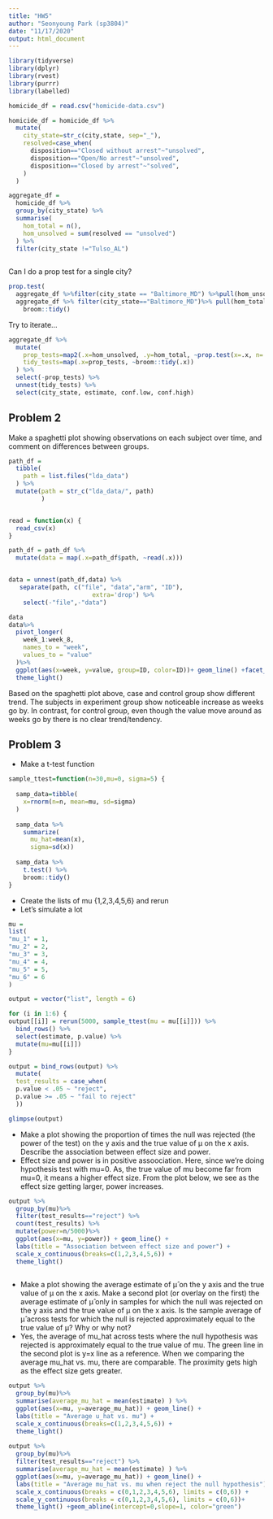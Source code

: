 ```yaml
---
title: "HW5"
author: "Seonyoung Park (sp3804)"
date: "11/17/2020"
output: html_document
---
```


```r
library(tidyverse)
library(dplyr)
library(rvest)
library(purrr)
library(labelled)
```

```r
homicide_df = read.csv("homicide-data.csv")

```

```r

homicide_df = homicide_df %>%
  mutate(
    city_state=str_c(city,state, sep="_"),
    resolved=case_when(
      disposition=="Closed without arrest"~"unsolved",
      disposition=="Open/No arrest"~"unsolved",
      disposition=="Closed by arrest"~"solved",
    )
  )

```



```r
aggregate_df = 
  homicide_df %>%
  group_by(city_state) %>%
  summarise(
    hom_total = n(),
    hom_unsolved = sum(resolved == "unsolved")
  ) %>%
  filter(city_state !="Tulso_AL")
  

```


Can I do a prop test for a single city?

```r
prop.test(
  aggregate_df %>%filter(city_state == "Baltimore_MD") %>%pull(hom_unsolved),
  aggregate_df %>% filter(city_state=="Baltimore_MD")%>% pull(hom_total)) %>%
    broom::tidy()


```

Try to iterate...

```r
aggregate_df %>%
  mutate(
    prop_tests=map2(.x=hom_unsolved, .y=hom_total, ~prop.test(x=.x, n=.y)),
    tidy_tests=map(.x=prop_tests, ~broom::tidy(.x))
  ) %>%
  select(-prop_tests) %>%
  unnest(tidy_tests) %>%
  select(city_state, estimate, conf.low, conf.high)

```

## Problem 2 
Make a spaghetti plot showing observations on each subject over time, and comment on differences between groups.

```r

path_df = 
  tibble(
    path = list.files("lda_data")
  ) %>%
  mutate(path = str_c("lda_data/", path)
         )


read = function(x) {
  read_csv(x)
}

path_df = path_df %>%
  mutate(data = map(.x=path_df$path, ~read(.x))) 


data = unnest(path_df,data) %>%
   separate(path, c("file", "data","arm", "ID"),
                       extra='drop') %>%
    select(-"file",-"data") 

data
data%>%
  pivot_longer(
    week_1:week_8,
    names_to = "week",
    values_to = "value"
  )%>%
  ggplot(aes(x=week, y=value, group=ID, color=ID))+ geom_line() +facet_wrap("arm") +
  theme_light()
```

Based on the spaghetti plot above, case and control group show different trend.
The subjects in experiment group show noticeable increase as weeks go by. In contrast, for control group, even though the value move around as weeks go by there is no clear trend/tendency. 

## Problem 3

* Make a t-test function 

```r
sample_ttest=function(n=30,mu=0, sigma=5) {
  
  samp_data=tibble(
    x=rnorm(n=n, mean=mu, sd=sigma)
  )
  
  samp_data %>%
    summarize(
      mu_hat=mean(x),
      sigma=sd(x))
  
  samp_data %>%
    t.test() %>%
    broom::tidy()
}


```

* Create the lists of mu {1,2,3,4,5,6} and rerun
* Let's simulate a lot
```r
mu =
list(
"mu_1" = 1,
"mu_2" = 2,
"mu_3" = 3,
"mu_4" = 4,
"mu_5" = 5,
"mu_6" = 6
)

output = vector("list", length = 6)

for (i in 1:6) {
output[[i]] = rerun(5000, sample_ttest(mu = mu[[i]])) %>% 
  bind_rows() %>% 
  select(estimate, p.value) %>%
  mutate(mu=mu[[i]])
} 

output = bind_rows(output) %>%
  mutate(
  test_results = case_when(
  p.value < .05 ~ "reject",
  p.value >= .05 ~ "fail to reject"
  ))

glimpse(output)
```

* Make a plot showing the proportion of times the null was rejected (the power of the test) on the y axis and the true value of μ on the x axis. Describe the association between effect size and power.
* Effect size and power is in positive assoociation. Here, since we're doing hypothesis test with mu=0. As, the true value of mu become far from mu=0, it means a higher effect size. From the plot below, we see as the effect size getting larger, power increases. 

```r
output %>%
  group_by(mu)%>%
  filter(test_results=="reject") %>%
  count(test_results) %>%
  mutate(power=n/5000)%>%
  ggplot(aes(x=mu, y=power)) + geom_line() +
  labs(title = "Association between effect size and power") +
  scale_x_continuous(breaks=c(1,2,3,4,5,6)) +
  theme_light()
  

```

* Make a plot showing the average estimate of μ̂  on the y axis and the true value of μ on the x axis. Make a second plot (or overlay on the first) the average estimate of μ̂  only in samples for which the null was rejected on the y axis and the true value of μ on the x axis. Is the sample average of μ̂  across tests for which the null is rejected approximately equal to the true value of μ? Why or why not?
* Yes, the average of mu_hat across tests where the null hypothesis was rejected is approximately equal to the true value of mu. The green line in the second plot is y=x line as a reference. When we comparing the average mu_hat vs. mu, there are comparable. The proximity gets high as the effect size gets greater. 

```r
output %>%
  group_by(mu)%>%
  summarise(average_mu_hat = mean(estimate) ) %>%
  ggplot(aes(x=mu, y=average_mu_hat)) + geom_line() +
  labs(title = "Average u_hat vs. mu") +
  scale_x_continuous(breaks=c(1,2,3,4,5,6)) +
  theme_light()
  
output %>%
  group_by(mu)%>%
  filter(test_results=="reject") %>%
  summarise(average_mu_hat = mean(estimate) ) %>%
  ggplot(aes(x=mu, y=average_mu_hat)) + geom_line() +
  labs(title = "Average mu_hat vs. mu when reject the null hypothesis") +
  scale_x_continuous(breaks = c(0,1,2,3,4,5,6), limits = c(0,6)) +
  scale_y_continuous(breaks = c(0,1,2,3,4,5,6), limits = c(0,6))+
  theme_light() +geom_abline(intercept=0,slope=1, color="green")

```
